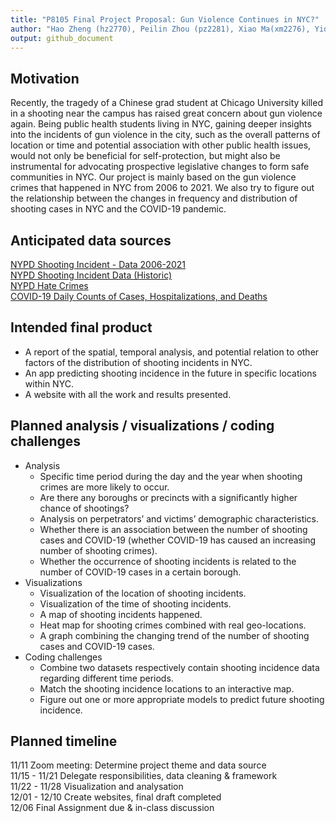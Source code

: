 ```yaml
---
title: "P8105 Final Project Proposal: Gun Violence Continues in NYC?"
author: "Hao Zheng (hz2770), Peilin Zhou (pz2281), Xiao Ma(xm2276), Yida Wang(yw3774), Ruilian Zhang (rz2570)"
output: github_document
---
```


## Motivation

Recently, the tragedy of a Chinese grad student at Chicago University killed in a shooting near the campus has raised great concern about gun violence again. Being public health students living in NYC, gaining deeper insights into the incidents of gun violence in the city, such as the overall patterns of location or time and potential association with other public health issues, would not only be beneficial for self-protection, but might also be instrumental for advocating prospective legislative changes to form safe communities in NYC. Our project is mainly based on the gun violence crimes that happened in NYC from 2006 to 2021. We also try to figure out the relationship between the changes in frequency and distribution of shooting cases in NYC and the COVID-19 pandemic.
 
 
## Anticipated data sources

[NYPD Shooting Incident - Data 2006-2021](https://www.kaggle.com/thedataperson/nypd-shooting-incident-data-20062021)  
[NYPD Shooting Incident Data (Historic)](https://data.cityofnewyork.us/Public-Safety/NYPD-Shooting-Incident-Data-Historic-/833y-fsy8)  
[NYPD Hate Crimes](https://data.cityofnewyork.us/Public-Safety/NYPD-Hate-Crimes/bqiq-cu78)  
[COVID-19 Daily Counts of Cases, Hospitalizations, and Deaths](https://data.cityofnewyork.us/Health/COVID-19-Daily-Counts-of-Cases-Hospitalizations-an/rc75-m7u3)  
 
 
## Intended final product

* A report of the spatial, temporal analysis, and potential relation to other factors of the distribution of shooting incidents in NYC.   
* An app predicting shooting incidence in the future in specific locations within NYC.  
* A website with all the work and results presented.

 
## Planned analysis / visualizations / coding challenges

* Analysis
  + Specific time period during the day and the year when shooting crimes are more likely to occur.
  + Are there any boroughs or precincts with a significantly higher chance of shootings?
  + Analysis on perpetrators’ and victims’ demographic characteristics.
  + Whether there is an association between the number of shooting cases and COVID-19 (whether COVID-19 has caused an increasing number of shooting crimes).
  + Whether the occurrence of shooting incidents is related to the number of COVID-19 cases in a certain borough.
 
* Visualizations
  + Visualization of the location of shooting incidents.
  + Visualization of the time of shooting incidents.
  + A map of shooting incidents happened.
  + Heat map for shooting crimes combined with real geo-locations.  
  + A graph combining the changing trend of the number of shooting cases and COVID-19 cases.
 
* Coding challenges
  + Combine two datasets respectively contain shooting incidence data regarding different time periods.
  + Match the shooting incidence locations to an interactive map.
  + Figure out one or more appropriate models to predict future shooting incidence.
 
 
## Planned timeline

11/11 Zoom meeting: Determine project theme and data source  
11/15 - 11/21 Delegate responsibilities, data cleaning & framework  
11/22 - 11/28 Visualization and analysation  
12/01 - 12/10 Create websites, final draft completed  
12/06 Final Assignment due & in-class discussion  
